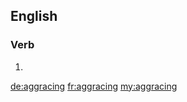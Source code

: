 ==English==

===Verb===
{{head|en|present participle}}

# {{present participle of|aggrace|lang=en|nocat=1}}

[[de:aggracing]]
[[fr:aggracing]]
[[my:aggracing]]